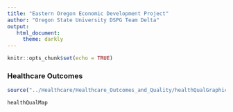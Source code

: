 ```yaml
---
title: "Eastern Oregon Economic Development Project"
author: "Oregon State University DSPG Team Delta"
output: 
   html_document: 
     theme: darkly
---
```


```r
knitr::opts_chunk$set(echo = TRUE)
```

### Healthcare Outcomes

```r
source("../Healthcare/Healthcare_Outcomes_and_Quality/healthQualGraphics.R", local = knitr::knit_global())

```

```r
healthQualMap

```